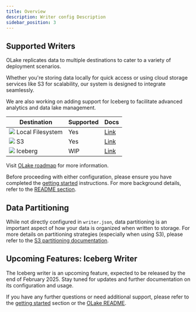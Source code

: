 ```yaml
---
title: Overview
description: Writer config Description
sidebar_position: 3
---
```


## Supported Writers

OLake replicates data to multiple destinations to cater to a variety of deployment scenarios. 

Whether you're storing data locally for quick access or using cloud storage services like S3 for scalability, our system is designed to integrate seamlessly. 

We are also working on adding support for Iceberg to facilitate advanced analytics and data lake management.

| Destination       | Supported | Docs | 
|-------------------|-----------| ---- | 
| <img src="/img/logo/local.png"  className="mt-3"  height={20} /> Local Filesystem  | Yes       | [Link](./local) |
| <img src="/img/logo/s3.png"  className="mt-3"  height={20} /> S3                | Yes       | [Link](./s3/overview) |
| <img src="/img/logo/iceberg.png"  className="mt-3"  height={20} /> Iceberg           | WIP       | [Link](./iceberg) |

Visit [OLake roadmap](../roadmap) for more information.

Before proceeding with either configuration, please ensure you have completed the [getting started](../category/getting-started) instructions. For more background details, refer to the [README section](https://github.com/datazip-inc/olake/blob/master/README.md).

<DocCardList/>

##  Data Partitioning

While not directly configured in `writer.json`, data partitioning is an important aspect of how your data is organized when written to storage. For more details on partitioning strategies (especially when using S3), please refer to the [S3 partitioning documentation](./s3/partitioning).


## Upcoming Features: Iceberg Writer

The Iceberg writer is an upcoming feature, expected to be released by the end of February 2025. Stay tuned for updates and further documentation on its configuration and usage.



If you have any further questions or need additional support, please refer to the [getting started](../category/getting-started) section or the [OLake README](https://github.com/datazip-inc/olake/blob/master/README.md).